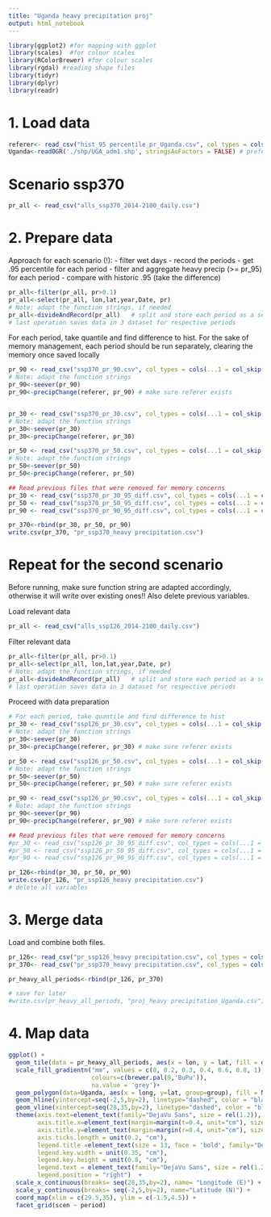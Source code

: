 ---
title: "Uganda heavy precipitation proj"
output: html_notebook
---

```{r}
library(ggplot2) #for mapping with ggplot
library(scales)  #for colour scales
library(RColorBrewer) #for colour scales
library(rgdal) #reading shape files
library(tidyr)
library(dplyr)
library(readr)
```


# 1. Load data

```{r}
referer<- read_csv("hist_95 percentile_pr_Uganda.csv", col_types = cols(...1 = col_skip()))
Uganda<-readOGR('./shp/UGA_adm1.shp', stringsAsFactors = FALSE) # preferred as it is being processed better by ggplot
```

# Scenario ssp370

```{r}
pr_all <- read_csv("alls_ssp370_2014-2100_daily.csv")
```

# 2. Prepare data

Approach for each scenario (!):
- filter wet days
- record the periods
- get .95 percentile for each period
- filter and aggregate heavy precip (>= pr_95) for each period
- compare with historic .95 (take the difference)
```{r}
pr_all<-filter(pr_all, pr>0.1)
pr_all<-select(pr_all, lon,lat,year,Date, pr)
# Note: adapt the function strings, if needed
pr_all<-divideAndRecord(pr_all)   # split and store each period as a separate file to speed up the calculations
# last operation saves data in 3 dataset for respective periods
```

For each period, take quantile and find difference to hist. 
For the sake of memory management, each period should be run separately, clearing the memory once saved locally
```{r}
pr_90 <- read_csv("ssp370_pr_90.csv", col_types = cols(...1 = col_skip()))
# Note: adapt the function strings
pr_90<-seever(pr_90)
pr_90<-precipChange(referer, pr_90) # make sure referer exists


pr_30 <- read_csv("ssp370_pr_30.csv", col_types = cols(...1 = col_skip()))
# Note: adapt the function strings
pr_30<-seever(pr_30)
pr_30<-precipChange(referer, pr_30) 

pr_50 <- read_csv("ssp370_pr_50.csv", col_types = cols(...1 = col_skip()))
# Note: adapt the function strings
pr_50<-seever(pr_50)
pr_50<-precipChange(referer, pr_50) 

## Read previous files that were removed for memory concerns
pr_30 <- read_csv("ssp370_pr_30_95_diff.csv", col_types = cols(...1 = col_skip()))
pr_50 <- read_csv("ssp370_pr_50_95_diff.csv", col_types = cols(...1 = col_skip()))
pr_90 <- read_csv("ssp370_pr_90_95_diff.csv", col_types = cols(...1 = col_skip()))

pr_370<-rbind(pr_30, pr_50, pr_90)
write.csv(pr_370, "pr_ssp370_heavy precipitation.csv")
```

# Repeat for the second scenario
Before running, make sure function string are adapted accordingly, otherwise it will write over existing ones!!
Also delete previous variables. 

Load relevant data
```{r}
pr_all <- read_csv("alls_ssp126_2014-2100_daily.csv")
```
Filter relevant data
```{r}
pr_all<-filter(pr_all, pr>0.1)
pr_all<-select(pr_all, lon,lat,year,Date, pr)
# Note: adapt the function strings, if needed
pr_all<-divideAndRecord(pr_all)   # split and store each period as a separate file to speed up the calculations
# last operation saves data in 3 dataset for respective periods
```
Proceed with data preparation
```{r}
# For each period, take quantile and find difference to hist 
pr_30 <- read_csv("ssp126_pr_30.csv", col_types = cols(...1 = col_skip()))
# Note: adapt the function strings
pr_30<-seever(pr_30)
pr_30<-precipChange(referer, pr_30) # make sure referer exists

pr_50 <- read_csv("ssp126_pr_50.csv", col_types = cols(...1 = col_skip()))
# Note: adapt the function strings
pr_50<-seever(pr_50)
pr_50<-precipChange(referer, pr_50) # make sure referer exists

pr_90 <- read_csv("ssp126_pr_90.csv", col_types = cols(...1 = col_skip()))
# Note: adapt the function strings
pr_90<-seever(pr_90)
pr_90<-precipChange(referer, pr_90) # make sure referer exists

## Read previous files that were removed for memory concerns
#pr_30 <- read_csv("ssp126_pr_30_95_diff.csv", col_types = cols(...1 = col_skip()))
#pr_50 <- read_csv("ssp126_pr_50_95_diff.csv", col_types = cols(...1 = col_skip()))
#pr_90 <- read_csv("ssp126_pr_90_95_diff.csv", col_types = cols(...1 = col_skip()))

pr_126<-rbind(pr_30, pr_50, pr_90)
write.csv(pr_126, "pr_ssp126_heavy precipitation.csv")
# delete all variables
```

# 3. Merge data

Load and combine both files.

```{r}
pr_126<- read_csv("pr_ssp126_heavy precipitation.csv", col_types = cols(...1 = col_skip()))
pr_370<- read_csv("pr_ssp370_heavy precipitation.csv", col_types = cols(...1 = col_skip()))

pr_heavy_all_periods<-rbind(pr_126, pr_370)

# save for later
#write.csv(pr_heavy_all_periods, "proj_heavy precipitation_Uganda.csv")
```

# 4. Map data

```{r}
ggplot() +
  geom_tile(data = pr_heavy_all_periods, aes(x = lon, y = lat, fill = diff)) +
  scale_fill_gradientn("mm", values = c(0, 0.2, 0.3, 0.4, 0.6, 0.8, 1),  # values can twist the legend
                       colours=c(brewer.pal(9,'BuPu')),
                       na.value = 'grey')+
  geom_polygon(data=Uganda, aes(x = long, y=lat, group=group), fill = NA, col="black", size = 0.9) + # for the country map
  geom_hline(yintercept=seq(-2,5,by=2), linetype="dashed", color = "black") + # for y-axis
  geom_vline(xintercept=seq(28,35,by=2), linetype="dashed", color = "black") + # for x-axis
  theme(axis.text=element_text(family="DejaVu Sans", size = rel(1.2)),
        axis.title.x=element_text(margin=margin(t=0.4, unit="cm"), size=13,family="DejaVu Sans"),
        axis.title.y=element_text(margin=margin(r=0.4, unit="cm"), size=13, family="DejaVu Sans"),
        axis.ticks.length = unit(0.2, "cm"),
        legend.title =element_text(size = 13, face = 'bold', family="DejaVu Sans", margin=margin(b=0.4, unit="cm")),
        legend.key.width = unit(0.35, "cm"), 
        legend.key.height = unit(0.8, "cm"),
        legend.text = element_text(family="DejaVu Sans", size = rel(1.2)),
        legend.position = "right")  +
  scale_x_continuous(breaks= seq(28,35,by=2), name= "Longitude (E)") +
  scale_y_continuous(breaks= seq(-2,5,by=2), name="Latitude (N)") +
  coord_map(xlim = c(29.5,35), ylim = c(-1.5,4.5)) +
  facet_grid(scen ~ period)
```


